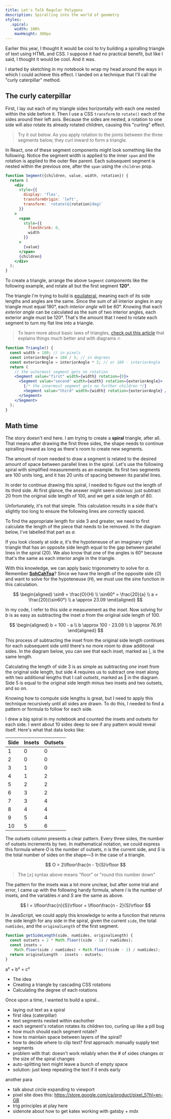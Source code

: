 ```yaml
---
title: Let's Talk Regular Polygons
description: Spiralling into the world of geometry
styles:
  .spiral:
    width: 100%
    maxHeight: 300px
---
```


Earlier this year, I thought it would be cool to try building a spiralling triangle of text using HTML and CSS. I suppose it had no practical benefit, but like I said, I thought it would be cool. And it was.

I started by sketching in my notebook to wrap my head around the ways in which I could achieve this effect. I landed on a technique that I'll call the "curly caterpillar" method.

## The curly caterpillar

First, I lay out each of my triangle sides horizontally with each one nested within the side before it. Then I use a CSS `transform` to `rotate()` each of the sides around their left axis. Because the sides are nested, a rotation to one side will also rotate its already rotated children, causing this "curling" effect.

> Try it out below. As you apply rotation to the joints between the three segments below, they curl inward to form a triangle.


<CaterpillarDemo />

In React, one of these segment components might look something like the following. Notice the segment width is applied to the inner `span` and the rotation is applied to the outer flex parent. Each subsequent segment is nested within the previous one, after the `span` using the `children` prop.

```jsx
function Segment({children, value, width, rotation}) {
  return (
    <div
      style={{
        display: 'flex',
        transformOrigin: 'left',
        transform: `rotate(${rotation}deg)`
      }}
    >
      <span
        style={{
          flexShrink: 0,
          width
        }}
      >
        {value}
      </span>
      {children}
    </div>
  );
}
```

To create a triangle, arrange the above `Segment` components like the following example, and rotate all but the first segment **120°**.

The triangle I'm trying to build is [equilateral](https://en.wikipedia.org/wiki/Equilateral_polygon), meaning each of its side lengths and angles are the same. Since the sum of all interior angles in any triangle must equal 180°, each _interior angle_ will be 60°. Knowing that each _exterior angle_ can be calculated as the sum of two interior angles, each exterior angle must be 120°. That's the amount that I need to rotate each segment to turn my flat line into a triangle.

> To learn more about basic laws of triangles, [check out this article](https://en.wikipedia.org/wiki/Triangle#Basic_facts) that explains things much better and with diagrams 🔥

```jsx
function Triangle() {
  const width = 100; // in pixels
  const interiorAngle = 180 / 3; // in degrees
  const exteriorAngle = interiorAngle * 2; // or 180 - interiorAngle
  return (
    // the outermost segment gets no rotation
    <Segment value="first" width={width} rotation={0}>
      <Segment value="second" width={width} rotation={exteriorAngle}>
        {/* the innermost segment gets no further children */}
        <Segment value="third" width={width} rotation={exteriorAngle} />
      </Segment>
    </Segment>
  );
}
```

## Math time

The story doesn't end here. I am trying to create a **spiral** triangle, after all. That means after drawing the first three sides, the shape needs to continue spiralling inward as long as there's room to create new segments.

The amount of room needed to draw a segment is related to the desired amount of space between parallel lines in the spiral. Let's use the following spiral with simplified measurements as an example. Its first two segments are 100 units long, and it has 20 units of spacing between its parallel lines.


<Spiral1 className="spiral" />

In order to continue drawing this spiral, I needed to figure out the length of its third side. At first glance, the answer might seem obvious: just subtract 20 from the original side length of 100, and we get a side length of 80.

Unfortunately, it's not that simple. This calculation results in a side that's slightly too long to ensure the following lines are correctly spaced.

<Spiral2 className="spiral" />

To find the appropriate length for side 3 and greater, we need to first calculate the length of the piece that needs to be removed. In the diagram below, I've labelled that part as $a$.

If you look closely at side $a$, it's the hypoteneuse of an imaginary right triangle that has an opposite side length equal to the gap between parallel lines in the spiral (20). We also know that one of the angles is 60° because that's the same as each interior angle in the triangle.

<Spiral3 className="spiral" />

With this knowledge, we can apply basic trigonometry to solve for $a$. Remember [**SohCahToa**](https://en.wikipedia.org/wiki/Trigonometry#Mnemonics)? Since we have the length of the opposite side ($O$) and want to solve for the hypoteneuse ($H$), we must use the sine function in this calculation.

$$
\begin{aligned}
\sinθ = \frac{O}{H} \\
\sin60° = \frac{20}{a} \\
a = \frac{20}{\sin60°} \\
a \approx 23.09
\end{aligned}
$$

In my code, I refer to this side $a$ measurement as the _inset_. Now solving for $b$ is as easy as subtracting the inset $a$ from the original side length of 100.

$$
\begin{aligned}
b = 100 - a \\
b \approx 100 - 23.09 \\
b \approx 76.91
\end{aligned}
$$

This process of subtracting the inset from the original side length continues for each subsequent side until there's no more room to draw additional sides. In the diagram below, you can see that each inset, marked as $\vert$, is the same length.

Calculating the length of side $3$ is as simple as subtracting _one_ inset from the original side length, but side $4$ requires us to subtract one inset along with two additional lengths that I call _outsets_, marked as $\Vert$ in the diagram. Side $5$ is equal to the original side length minus two insets and two outsets, and so on.

<Spiral4 className="spiral" />

Knowing how to compute side lengths is great, but I need to apply this technique recursively until all sides are drawn. To do this, I needed to find a pattern or formula to follow for each side.

I drew a big spiral in my notebook and counted the insets and outsets for each side. I went about 10 sides deep to see if any pattern would reveal itself. Here's what that data looks like:

| Side | Insets | Outsets |
| ---- | ------ | ------- |
| 1    | 0      | 0       |
| 2    | 0      | 0       |
| 3    | 1      | 0       |
| 4    | 1      | 2       |
| 5    | 2      | 2       |
| 6    | 3      | 2       |
| 7    | 3      | 4       |
| 8    | 4      | 4       |
| 9    | 5      | 4       |
| 10   | 5      | 6       |

The outsets column presents a clear pattern. Every three sides, the number of outsets increments by two. In mathematical notation, we could express this formula where $O$ is the number of outsets, $n$ is the current side, and $S$ is the total number of sides on the shape—3 in the case of a triangle.

$$
O = 2\lfloor\frac{n - 1}{S}\rfloor
$$

> The $\lfloor{x}\rfloor$ syntax above means "floor" or "round this number down"

The pattern for the insets was a lot more unclear, but after some trial and error, I came up with the following handy formula, where $I$ is the number of insets, and the variables $n$ and $S$ are the same as above.

$$
I = \lfloor\frac{n}{S}\rfloor + \lfloor\frac{n - 2}{S}\rfloor
$$

In JavaScript, we could apply this knowledge to write a function that returns the side length for any side in the spiral, given the current `side`, the total `numSides`, and the `originalLength` of the first segment.

```js
function getSideLength(side, numSides, originalLength) {
  const outsets = 2 * Math.floor((side - 1) / numSides);
  const insets =
    Math.floor(side / numSides) + Math.floor((side - 2) / numSides);
  return originalLength - insets - outsets;
}
```

a² + b² = c²

- The idea
- Creating a triangle by cascading CSS rotations
- Calculating the degree of each rotations

Once upon a time, I wanted to build a spiral...

- laying out text as a spiral
- first idea (caterpillar)
- text segments nested within eachother
- each segment's rotation rotates its children too, curling up like a pill bug
- how much should each segment rotate?
- how to maintain space between layers of the spiral?
- how to decide where to clip text? first approach: manually supply text segments
- problem with that: doesn't work reliably when the # of sides changes or the size of the spiral changes
- auto-splitting text might leave a bunch of empty space
- solution: just keep repeating the text if it ends early

another para

- talk about circle expanding to viewport
- pixel site does this: https://store.google.com/ca/product/pixel_5?hl=en-GB
- trig principles at play here
- sidenote about how to get katex working with gatsby + mdx
